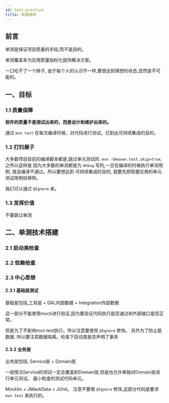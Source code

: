 ```yaml
---
id: test-practice
title: 实践落地
---
```


<script src="https://cdn.bootcdn.net/ajax/libs/ityped/1.0.3/index.min.js"></script>



## 前言

单测是保证项目质量的手段,而不是目的。




单测覆盖率为应用质量指标化提供解决方案。


一口吃不了一个胖子, 由于每个人的认识不一样,要想达到理想的状态,显然是不可能的。





## 一、目标

### 1.1 质量保障

**软件的质量不是测试出来的，而是设计和维护出来的。**

通过 `mvn test` 在每次编译时候，对代码进行测试。已到达可持续集成的目的。

### 1.2 打扫屋子

大多数项目目前的编译脚本都是,跳过单元测试的. `mvn -Dmaven.test.skip=true`, 之所以这样是
因为大多数的单测都是为 `debug` 写的,一旦在编译的时候执行单测用例, 就会编译不通过。所以要想达到
可持续集成的目的, 就要先把阻塞应用的单元测试用例给移除。

我们可以通过 `@Ignore` 来。

### 1.3 发挥价值

不要跳过单测

## 二、单测技术搭建

### 2.1 启动类检查

### 2.2 依赖检查

### 2.3 中心思想

#### 2.3.1 基础层测试

基础层包括,工具层 + DAL内部数据 + Integration外部数据

这一部分不能使用mock进行验证,因为要验证代码执行是否通过和外部接口是否正常。

但是为了不影响mvn test执行。所以注意要使用 `@Ignore` 修饰。
另外为了防止脏数据, 所以要注意数据隔离。检查下启动类是否声明了事务

#### 2.3.2 业务层

业务层包括, Service层 + Domain层

一般情况Service的测试一定会覆盖到Domain层,但是也允许单独对Domain层进行单元测试。
最小粒度的测试代码单元。


Mockito + JMackData + JUnit。 注意不要用 `@Ignore` 修饰,这部分代码是要求
`mvn test` 来执行的。
